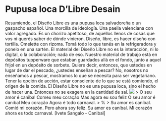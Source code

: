 # Pupusa loca D'Libre Desain
Resumiendo, el Diseño Libre es una pupusa loca salvadoreña o un gaspacho español. Una morcilla de ideología. Una paella valenciana con valor agregado. Es un chorizo apetitoso, de aquellos llenos de cosas que vos ni querés saber de dónde vinieron. Diseño, libre, es hacer diseño con tortilla. Omelette con rizoma. Tomá todo lo que tenés en la refrigeradora y ponelo en una sartén.
El material del Diseño Libre no es la interacción, ni lo digital, o la colaboración; nada de eso. Nuestro material de trabajo está en depósitos tupperware que estaban guardados allá en el fondo, junto a aquel frijol en un depósito de sorbete.
Quiere decir, entonces, que ustedes en lugar de dar el pescado, ¿ustedes enseñan a pescar? No, nosotros no enseñamos a pescar, mostramos lo que se necesita para ser vegetariano. Tener la opción de acción, estar consciente de lo que se está comiendo, el origen de la comida.
El Diseño Libre no es una pupusa loca, sino el hecho de hacer una. Entonces no se exagera en la cantidad de sal.
![](img/dilacerado.png)
> O seu amor é canibal Comeu meu coração Mas agora eu sou feliz O seu amor é canibal Meu coração Agora é todo carnaval.
> %
> Su amor es caníbal. Comió mi corazón. Pero ahora soy feliz. Su amor es caníbal. Mi corazón ahora es todo carnaval. [Ivete Sangalo - Canibal]